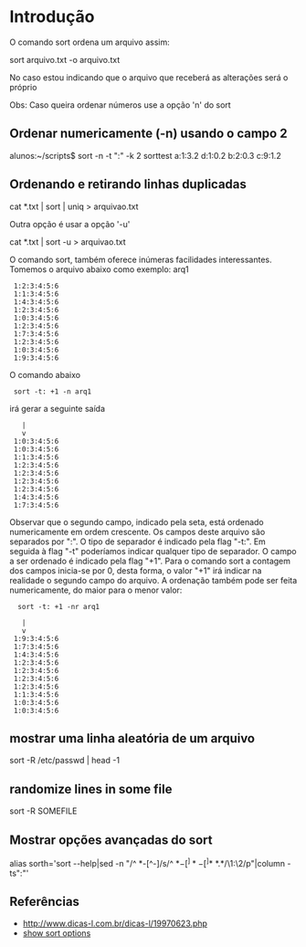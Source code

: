 =Introdução=

O comando sort ordena um arquivo assim:

sort arquivo.txt -o arquivo.txt

No caso estou indicando que o arquivo que receberá as alterações será
o próprio

Obs: Caso queira ordenar números use a opção 'n' do sort
==Ordenar numericamente (-n) usando o campo 2==

alunos:~/scripts$ sort -n -t ":" -k 2 sorttest
a:1:3.2
d:1:0.2
b:2:0.3
c:9:1.2


==Ordenando e retirando linhas duplicadas==

cat *.txt | sort | uniq > arquivao.txt

Outra opção é usar a opção '-u'

cat *.txt | sort -u > arquivao.txt



O comando sort, também oferece inúmeras facilidades interessantes.
Tomemos o arquivo abaixo como exemplo: arq1

  1:2:3:4:5:6
  1:1:3:4:5:6
  1:4:3:4:5:6
  1:2:3:4:5:6
  1:0:3:4:5:6
  1:2:3:4:5:6
  1:7:3:4:5:6
  1:2:3:4:5:6
  1:0:3:4:5:6
  1:9:3:4:5:6


O comando abaixo


  sort -t: +1 -n arq1

irá gerar a seguinte saída

    |
    v
  1:0:3:4:5:6
  1:0:3:4:5:6
  1:1:3:4:5:6
  1:2:3:4:5:6
  1:2:3:4:5:6
  1:2:3:4:5:6
  1:2:3:4:5:6
  1:4:3:4:5:6
  1:7:3:4:5:6


Observar que o segundo campo, indicado pela seta, está ordenado
numericamente em ordem crescente. Os campos deste arquivo são
separados por ":". O tipo de separador é indicado pela flag "-t:". Em
seguida à flag "-t" poderíamos indicar qualquer tipo de separador. O
campo a ser ordenado é indicado pela flag "+1". Para o comando sort a
contagem dos campos inicia-se por 0, desta forma, o valor "+1" irá
indicar na realidade o segundo campo do arquivo. A ordenação também
pode ser feita numericamente, do maior para o menor valor:

   sort -t: +1 -nr arq1

    |
    v
  1:9:3:4:5:6
  1:7:3:4:5:6
  1:4:3:4:5:6
  1:2:3:4:5:6
  1:2:3:4:5:6
  1:2:3:4:5:6
  1:2:3:4:5:6
  1:1:3:4:5:6
  1:0:3:4:5:6
  1:0:3:4:5:6


==mostrar uma linha aleatória de um arquivo==

sort -R /etc/passwd | head -1

==randomize lines in some file==

sort -R SOMEFILE


==Mostrar opções avançadas do sort==

alias sorth='sort --help|sed -n "/^ *-[^-]/s/^ *\(-[^ ]* -[^ ]*\) *\(.*\)/\1:\2/p"|column -ts":"'

==Referências==
* http://www.dicas-l.com.br/dicas-l/19970623.php
* [[http://www.commandlinefu.com/commands/view/5814/view-advanced-sort-options-quick-reference-help-alias|show sort options]]